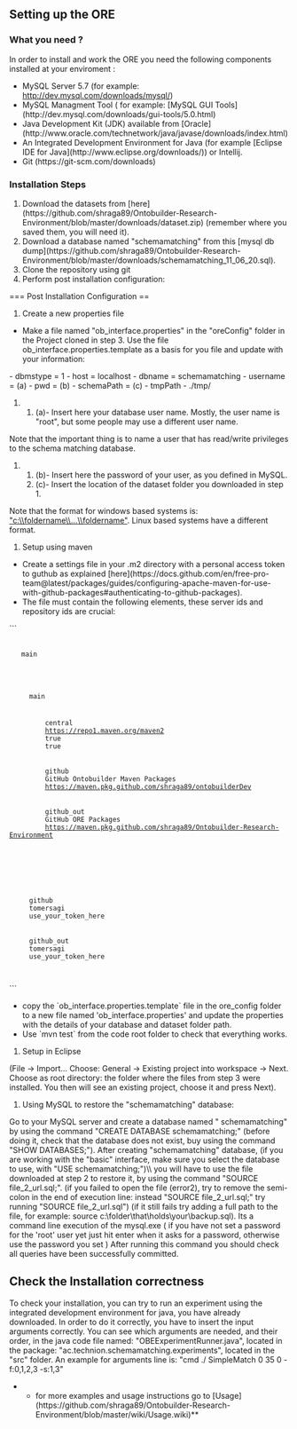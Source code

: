 == Setting up the ORE ==

=== What you need ? ===
In order to install and work the ORE you need the following components installed at your enviroment :
* MySQL Server 5.7 (for example: [[MySQL Community Server|http://dev.mysql.com/downloads/mysql/]])  
* MySQL Managment Tool ( for example: [MySQL GUI Tools](http://dev.mysql.com/downloads/gui-tools/5.0.html)  
* Java Development Kit (JDK) available from [Oracle](http://www.oracle.com/technetwork/java/javase/downloads/index.html)  
* An Integrated Development Environment for Java (for example [Eclipse IDE for Java](http://www.eclipse.org/downloads/))  or Intellij. 
* Git (https://git-scm.com/downloads)  

=== Installation Steps ===  
# Download the datasets from [here](https://github.com/shraga89/Ontobuilder-Research-Environment/blob/master/downloads/dataset.zip) (remember where you saved them, you will need it).  
# Download a database named "schemamatching" from this [mysql db dump](https://github.com/shraga89/Ontobuilder-Research-Environment/blob/master/downloads/schemamatching_11_06_20.sql).  
# Clone the repository using git  
# Perform post installation configuration:  

=== Post Installation Configuration ==  

# Create a new properties file

* Make a file named "ob_interface.properties" in the "oreConfig" folder in the Project cloned in step 3. Use the file ob_interface.properties.template as a basis for you file and update with your information:

- dbmstype = 1  
- host = localhost  
- dbname = schemamatching  
- username = (a)  
- pwd = (b)  
- schemaPath = (c)  
- tmpPath - ./tmp/   

## (a)- Insert here your database user name. Mostly, the user name is "root", but some people may use a different user name.   
Note that the important thing is to name a user that has read/write privileges to the schema matching database.  
## (b)- Insert here the password of your user, as you defined in MySQL.  
## (c)- Insert the location of the dataset folder you downloaded in step 1.   
Note that the format for windows based systems is: [["c:\\foldername\\...\\foldername"]]. Linux based systems have a different format.  

# Setup using maven

* Create a settings file in your .m2 directory with a personal access token to guthub as explained [here](https://docs.github.com/en/free-pro-team@latest/packages/guides/configuring-apache-maven-for-use-with-github-packages#authenticating-to-github-packages).
* The file must contain the following elements, these server ids and repository ids are crucial:

```
<settings xmlns="http://maven.apache.org/SETTINGS/1.0.0"
  xmlns:xsi="http://www.w3.org/2001/XMLSchema-instance"
  xsi:schemaLocation="http://maven.apache.org/SETTINGS/1.0.0
                      http://maven.apache.org/xsd/settings-1.0.0.xsd">

  <activeProfiles>
    <activeProfile>main</activeProfile>
  </activeProfiles>

  <profiles>
    <profile>
      <id>main</id>
      <repositories>
        <repository>
          <id>central</id>
          <url>https://repo1.maven.org/maven2</url>
          <releases><enabled>true</enabled></releases>
          <snapshots><enabled>true</enabled></snapshots>
        </repository>
        <repository>
          <id>github</id>
          <name>GitHub Ontobuilder Maven Packages</name>
          <url>https://maven.pkg.github.com/shraga89/ontobuilderDev</url>
        </repository>
        <repository>
          <id>github_out</id>
          <name>GitHub ORE Packages</name>
          <url>https://maven.pkg.github.com/shraga89/Ontobuilder-Research-Environment</url>
        </repository>
      </repositories>
    </profile>
  </profiles>

  <servers>
    <server>
      <id>github</id>
      <username>tomersagi</username>
      <password>use_your_token_here</password>
    </server>
    <server>
      <id>github_out</id>
      <username>tomersagi</username>
      <password>use_your_token_here</password>
    </server>
  </servers>
</settings>
```

* copy the `ob_interface.properties.template` file in the ore_config folder to a new file named 'ob_interface.properties' and update the properties with the details of your database and dataset folder path. 
* Use `mvn test` from the code root folder to check that everything works. 

# Setup in Eclipse  
(File -> Import…   
Choose: General -> Existing project into workspace -> Next.  
Choose as root directory: the folder where the files from step 3 were installed.  
You then will see an existing project, choose it and press Next).  
# Using MySQL to restore the "schemamatching" database:  
Go to your MySQL server and create a database named " schemamatching" by using the command "CREATE DATABASE schemamatching;"   (before doing it, check that the database does not exist, buy using the command "SHOW DATABASES;").  
After creating "schemamatching" database, (if you are working with the "basic" interface, make sure you select the database to use, with "USE schemamatching;")\\ you will have to use the file downloaded at step 2 to restore it, by using the command "SOURCE file_2_url.sql;".  
(if you failed to open the file (error2), try to remove the semi-colon in the end of execution line: instead "SOURCE file_2_url.sql;" try running "SOURCE file_2_url.sql")  
(if it still fails try adding a full path to the file, for example: source c:\folder\that\holds\your\backup.sql).  
Its a command line execution of the mysql.exe ( if you have not set a password for the 'root' user yet just hit enter when it asks for a password, otherwise use the password you set )   
After running this command you should check all queries have been successfully committed.
	

==Check the Installation correctness ==
To check your installation, you can try to run an experiment using the integrated development environment for java, you have already downloaded.  
In order to do it correctly, you have to insert the input arguments correctly.  
You can see which arguments are needed, and their order, in the java code file named:   
"OBEExperimentRunner.java", located in the package: "ac.technion.schemamatching.experiments", located in the "src" folder.  
An example for arguments line is: "cmd ./ SimpleMatch 0 35 0 -f:0,1,2,3 -s:1,3"  

**for more examples and usage instructions go to [Usage](https://github.com/shraga89/Ontobuilder-Research-Environment/blob/master/wiki/Usage.wiki)**
